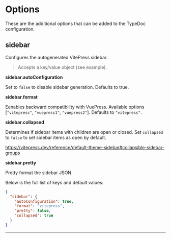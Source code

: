 
# Options

These are the additional options that can be added to the TypeDoc configuration.

## sidebar

<Callout>Configures the autogenerated VitePress sidebar.</Callout>

> Accepts a key/value object (see example).

**sidebar.autoConfiguration**

Set to `false` to disable sidebar generation. Defaults to true.

**sidebar.format**

Eenables backward compatibility with VuePress. Available options [`"vitepress"`, `"vuepress1"`, `"vuepress2"`]. Defaults to `"vitepress"`.

**sidebar.collapsed**

Determines if sidebar items with children are open or closed. Set `collapsed` to `false` to set sidebar items as open by default.

https://vitepress.dev/reference/default-theme-sidebar#collapsible-sidebar-groups

**sidebar.pretty**

Pretty format the sidebar JSON.

Below is the full list of keys and default values:


```json filename="typedoc.json"
{
  "sidebar": {
    "autoConfiguration": true,
    "format": "vitepress",
    "pretty": false,
    "collapsed": true
  }
}

```

___